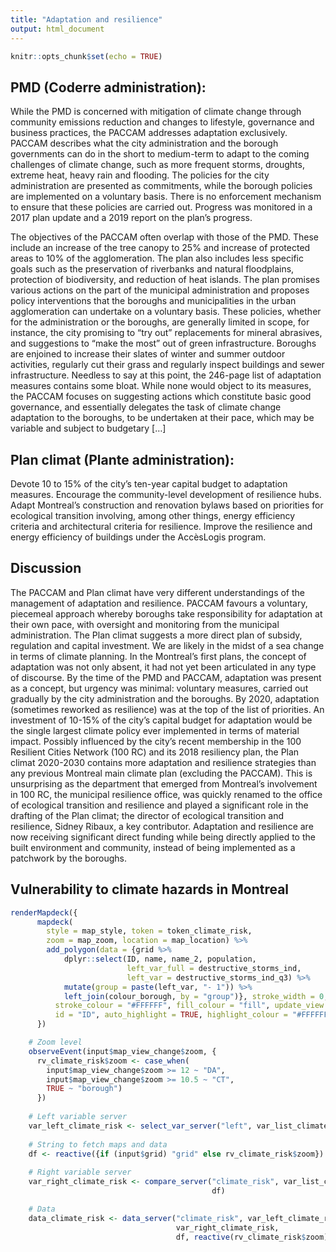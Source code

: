 ```yaml
---
title: "Adaptation and resilience"
output: html_document
---
```


```r
knitr::opts_chunk$set(echo = TRUE)
```

## PMD (Coderre administration): 

While the PMD is concerned with mitigation of climate change through community emissions reduction and changes to lifestyle, governance and business practices, the PACCAM addresses adaptation exclusively. PACCAM describes what the city administration and the borough governments can do in the short to medium-term to adapt to the coming challenges of climate change, such as more frequent storms, droughts, extreme heat, heavy rain and flooding. The policies for the city administration are presented as commitments, while the borough policies are implemented on a voluntary basis. There is no enforcement mechanism to ensure that these policies are carried out. Progress was monitored in a 2017 plan update and a 2019 report on the plan’s progress. 

The objectives of the PACCAM often overlap with those of the PMD. These include an increase of the tree canopy to 25% and increase of protected areas to 10% of the agglomeration. The plan also includes less specific goals such as the preservation of riverbanks and natural floodplains, protection of biodiversity, and reduction of heat islands. The plan promises various actions on the part of the municipal administration and proposes policy interventions that the boroughs and municipalities in the urban agglomeration can undertake on a voluntary basis. These policies, whether for the administration or the boroughs, are generally limited in scope, for instance, the city promising to “try out” replacements for mineral abrasives, and suggestions to “make the most” out of green infrastructure. Boroughs are enjoined to increase their slates of winter and summer outdoor activities, regularly cut their grass and regularly inspect buildings and sewer infrastructure. Needless to say at this point, the 246-page list of adaptation measures contains some bloat. While none would object to its measures, the PACCAM focuses on suggesting actions which constitute basic good governance, and essentially delegates the task of climate change adaptation to the boroughs, to be undertaken at their pace, which may be variable and subject to budgetary [...]

## Plan climat (Plante administration): 

Devote 10 to 15% of the city’s ten-year capital budget to adaptation measures. Encourage the community-level development of resilience hubs. Adapt Montreal’s construction and renovation bylaws based on priorities for ecological transition involving, among other things, energy efficiency criteria and architectural criteria for resilience. Improve the resilience and energy efficiency of buildings under the AccèsLogis program. 

## Discussion

The PACCAM and Plan climat have very different understandings of the management of adaptation and resilience. PACCAM favours a voluntary, piecemeal approach whereby boroughs take responsibility for adaptation at their own pace, with oversight and monitoring from the municipal administration. The Plan climat suggests a more direct plan of subsidy, regulation and capital investment. We are likely in the midst of a sea change in terms of climate planning. In the Montreal’s first plans, the concept of adaptation was not only absent, it had not yet been articulated in any type of discourse. By the time of the PMD and PACCAM, adaptation was present as a concept, but urgency was minimal: voluntary measures, carried out gradually by the city administration and the boroughs. By 2020, adaptation (sometimes reworked as resilience) was at the top of the list of priorities. An investment of 10-15% of the city’s capital budget for adaptation would be the single largest climate policy ever implemented in terms of material impact. Possibly influenced by the city’s recent membership in the 100 Resilient Cities Network (100 RC) and its 2018 resiliency plan, the Plan climat 2020-2030 contains more adaptation and resilience strategies than any previous Montreal main climate plan (excluding the PACCAM). This is unsurprising as the department that emerged from Montreal’s involvement in 100 RC, the municipal resilience office, was quickly renamed to the office of ecological transition and resilience and played a significant role in the drafting of the Plan climat; the director of ecological transition and resilience, Sidney Ribaux, a key contributor. Adaptation and resilience are now receiving significant direct funding while being directly applied to the built environment and community, instead of being implemented as a patchwork by the boroughs.

## Vulnerability to climate hazards in Montreal

```r
renderMapdeck({
      mapdeck(
        style = map_style, token = token_climate_risk,
        zoom = map_zoom, location = map_location) %>%
        add_polygon(data = {grid %>% 
            dplyr::select(ID, name, name_2, population, 
                          left_var_full = destructive_storms_ind,
                          left_var = destructive_storms_ind_q3) %>% 
            mutate(group = paste(left_var, "- 1")) %>% 
            left_join(colour_borough, by = "group")}, stroke_width = 0, 
          stroke_colour = "#FFFFFF", fill_colour = "fill", update_view = FALSE,
          id = "ID", auto_highlight = TRUE, highlight_colour = "#FFFFFF90")
      })

    # Zoom level
    observeEvent(input$map_view_change$zoom, {
      rv_climate_risk$zoom <- case_when(
        input$map_view_change$zoom >= 12 ~ "DA",
        input$map_view_change$zoom >= 10.5 ~ "CT",
        TRUE ~ "borough")
      })
    
    # Left variable server
    var_left_climate_risk <- select_var_server("left", var_list_climate_risk)
    
    # String to fetch maps and data
    df <- reactive({if (input$grid) "grid" else rv_climate_risk$zoom})
    
    # Right variable server
    var_right_climate_risk <- compare_server("climate_risk", var_list_canale, 
                                             df)

    # Data
    data_climate_risk <- data_server("climate_risk", var_left_climate_risk, 
                                     var_right_climate_risk, 
                                     df, reactive(rv_climate_risk$zoom))
```


